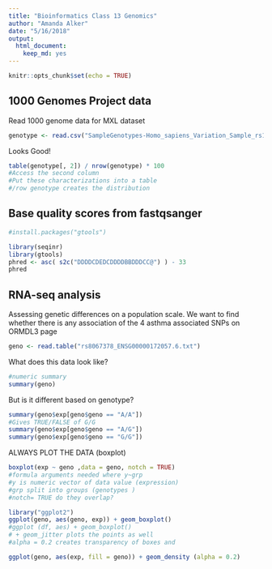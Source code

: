 ```yaml
---
title: "Bioinformatics Class 13 Genomics"
author: "Amanda Alker"
date: "5/16/2018"
output: 
  html_document: 
    keep_md: yes
---
```


```r
knitr::opts_chunk$set(echo = TRUE)
```

## 1000 Genomes Project data

Read 1000 genome data for MXL dataset 

```r
genotype <- read.csv("SampleGenotypes-Homo_sapiens_Variation_Sample_rs12936231.csv")
```

Looks Good!

```r
table(genotype[, 2]) / nrow(genotype) * 100
#Access the second column
#Put these characterizations into a table 
#/row genotype creates the distribution

```

## Base quality scores from fastqsanger


```r
#install.packages("gtools")
```

```r

library(seqinr)
library(gtools)
phred <- asc( s2c("DDDDCDEDCDDDDBBDDDCC@") ) - 33
phred 
```

## RNA-seq analysis 

Assessing genetic differences on a population scale. We want to find whether there is any association of the 4 asthma associated SNPs on ORMDL3 page 

```r
geno <- read.table("rs8067378_ENSG00000172057.6.txt")
```

What does this data look like?

```r
#numeric summary
summary(geno)
```

But is it different based on genotype? 

```r
summary(geno$exp[geno$geno == "A/A"])
#Gives TRUE/FALSE of G/G
summary(geno$exp[geno$geno == "A/G"])
summary(geno$exp[geno$geno == "G/G"])
```

ALWAYS PLOT THE DATA (boxplot)

```r
boxplot(exp ~ geno ,data = geno, notch = TRUE)
#formula arguments needed where y~grp
#y is numeric vector of data value (expression)
#grp split into groups (genotypes )
#notch= TRUE do they overlap?

```

```r
library("ggplot2")
ggplot(geno, aes(geno, exp)) + geom_boxplot()
#ggplot (df, aes) + geom_boxplot()
# + geom_jitter plots the points as well
#alpha = 0.2 creates transparency of boxes and 
```

```r
ggplot(geno, aes(exp, fill = geno)) + geom_density (alpha = 0.2)
```


